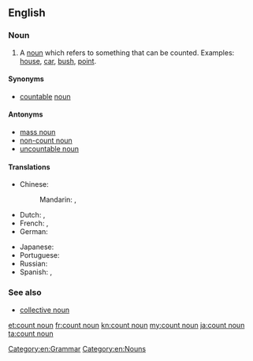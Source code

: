 ==English==
{{wikipedia}}

===Noun===
{{en-noun|head=[[count]] [[noun]]}}

# A [[noun]] which refers to something that can be counted. Examples: [[house]], [[car]], [[bush]], [[point]].

====Synonyms====
* [[countable]] [[noun]]

====Antonyms====
* [[mass noun]]
* [[non-count noun]]
* [[uncountable noun]]

====Translations====
{{trans-top|noun used to refer to things that can be counted}}
* Chinese:
*: Mandarin: {{t|cmn|可數名詞|sc=Hani}}, {{t|cmn|可数名词|tr=kěshǔ míngcí|sc=Hani}}
* Dutch: {{t-|nl|telbaar zelfstandig naamwoord|n}}, {{t-|nl|telbaar substantief|n}}
* French: {{t-|fr|nom dénombrable|m}}, {{t-|fr|nom comptable|m}}
* German: {{t-|de|zählbares Nomen|n}}
{{trans-mid}}
* Japanese: {{t+|ja|可算名詞|tr=かさんめいし, kasan meishi|sc=Jpan}}
* Portuguese: {{t-|pt|substantivo contável|m}}
* Russian: {{t-|ru|исчисляемое существительное|n|tr=isčisljájemoje suščestvítel’noje|sc=Cyrl}}
* Spanish: {{t+|es|sustantivo contable|m}}, {{t+|es|nombre contable|m}}
{{trans-bottom}}

===See also===
* [[collective noun]]

[[Category:en:Grammar]]
[[Category:en:Nouns]]

[[et:count noun]]
[[fr:count noun]]
[[kn:count noun]]
[[my:count noun]]
[[ja:count noun]]
[[ta:count noun]]